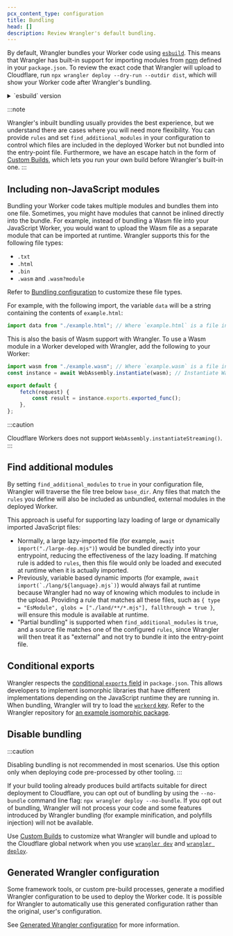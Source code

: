 ```yaml
---
pcx_content_type: configuration
title: Bundling
head: []
description: Review Wrangler's default bundling.
---
```


By default, Wrangler bundles your Worker code using [`esbuild`](https://esbuild.github.io/). This means that Wrangler has built-in support for importing modules from [npm](https://www.npmjs.com/) defined in your `package.json`. To review the exact code that Wrangler will upload to Cloudflare, run `npx wrangler deploy --dry-run --outdir dist`, which will show your Worker code after Wrangler's bundling.

<details>
<summary>`esbuild` version</summary>

Wrangler uses `esbuild`. We periodically update the `esbuild` version included with Wrangler, and since `esbuild` is a pre-1.0.0 tool, this may sometimes include breaking changes to how bundling works. In particular, we may bump the `esbuild` version in a Wrangler minor version.

</details>

:::note

Wrangler's inbuilt bundling usually provides the best experience, but we understand there are cases where you will need more flexibility.
You can provide `rules` and set `find_additional_modules` in your configuration to control which files are included in the deployed Worker but not bundled into the entry-point file.
Furthermore, we have an escape hatch in the form of [Custom Builds](/workers/wrangler/custom-builds/), which lets you run your own build before Wrangler's built-in one.
:::

## Including non-JavaScript modules

Bundling your Worker code takes multiple modules and bundles them into one file.
Sometimes, you might have modules that cannot be inlined directly into the bundle.
For example, instead of bundling a Wasm file into your JavaScript Worker, you would want to upload the Wasm file as a separate module that can be imported at runtime.
Wrangler supports this for the following file types:

- `.txt`
- `.html`
- `.bin`
- `.wasm` and `.wasm?module`

Refer to [Bundling configuration](/workers/wrangler/configuration/#bundling) to customize these file types.

For example, with the following import, the variable `data` will be a string containing the contents of `example.html`:

```js
import data from "./example.html"; // Where `example.html` is a file in your local directory
```

This is also the basis of Wasm support with Wrangler. To use a Wasm module in a Worker developed with Wrangler, add the following to your Worker:

```js
import wasm from "./example.wasm"; // Where `example.wasm` is a file in your local directory
const instance = await WebAssembly.instantiate(wasm); // Instantiate Wasm modules in global scope, not within the fetch() handler

export default {
	fetch(request) {
		const result = instance.exports.exported_func();
	},
};
```

:::caution

Cloudflare Workers does not support `WebAssembly.instantiateStreaming()`.
:::

## Find additional modules

By setting `find_additional_modules` to `true` in your configuration file, Wrangler will traverse the file tree below `base_dir`.
Any files that match the `rules` you define will also be included as unbundled, external modules in the deployed Worker.

This approach is useful for supporting lazy loading of large or dynamically imported JavaScript files:

- Normally, a large lazy-imported file (for example, `await import("./large-dep.mjs")`) would be bundled directly into your entrypoint, reducing the effectiveness of the lazy loading.
  If matching rule is added to `rules`, then this file would only be loaded and executed at runtime when it is actually imported.
- Previously, variable based dynamic imports (for example, ``await import(`./lang/${language}.mjs`)``) would always fail at runtime because Wrangler had no way of knowing which modules to include in the upload.
  Providing a rule that matches all these files, such as `{ type = "EsModule", globs = ["./land/**/*.mjs"], fallthrough = true }`, will ensure this module is available at runtime.
- "Partial bundling" is supported when `find_additional_modules` is `true`, and a source file matches one of the configured `rules`, since Wrangler will then treat it as "external" and not try to bundle it into the entry-point file.

## Conditional exports

Wrangler respects the [conditional `exports` field](https://nodejs.org/api/packages.html#conditional-exports) in `package.json`. This allows developers to implement isomorphic libraries that have different implementations depending on the JavaScript runtime they are running in. When bundling, Wrangler will try to load the [`workerd` key](https://runtime-keys.proposal.wintercg.org/#workerd). Refer to the Wrangler repository for [an example isomorphic package](https://github.com/cloudflare/workers-sdk/tree/main/fixtures/isomorphic-random-example).

## Disable bundling

:::caution

Disabling bundling is not recommended in most scenarios. Use this option only when deploying code pre-processed by other tooling.
:::

If your build tooling already produces build artifacts suitable for direct deployment to Cloudflare, you can opt out of bundling by using the `--no-bundle` command line flag: `npx wrangler deploy --no-bundle`. If you opt out of bundling, Wrangler will not process your code and some features introduced by Wrangler bundling (for example minification, and polyfills injection) will not be available.

Use [Custom Builds](/workers/wrangler/custom-builds/) to customize what Wrangler will bundle and upload to the Cloudflare global network when you use [`wrangler dev`](/workers/wrangler/commands/#dev) and [`wrangler deploy`](/workers/wrangler/commands/#deploy).

## Generated Wrangler configuration

Some framework tools, or custom pre-build processes, generate a modified Wrangler configuration to be used to deploy the Worker code.
It is possible for Wrangler to automatically use this generated configuration rather than the original, user's configuration.

See [Generated Wrangler configuration](/workers/wrangler/configuration/#generated-wrangler-configuration) for more information.
